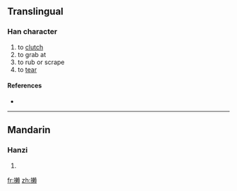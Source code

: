 ==Translingual==

===Han character===
{{Han char|rn=64|rad=手|as=16|sn=19|four=|canj=手木中金 (QDLC)}}

# to [[clutch]]
# to grab at
# to rub or scrape
# to [[tear]]

====References====
* {{Han ref|kx=0462.320|dkj=12961|dj=0811.320|hdz=31982.070|uh=650B|ud=25867}}

----

==Mandarin==

===Hanzi===
{{cmn-hanzi|pin=[[là]] ([[la4]])|wg=la<sup>4</sup>}}

# {{defn|Mandarin|sort=手16}}

[[fr:攋]]
[[zh:攋]]